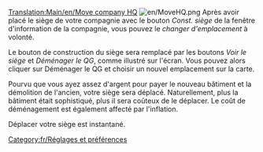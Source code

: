 [[Translation:Main/en/Move company HQ]]
[[File:en/MoveHQ.png|right]]
Après avoir placé le siège de votre compagnie avec le bouton ''Const. siège'' de la fenêtre d'information de la compagnie, vous pouvez le ''changer d'emplacement'' à volonté.

Le bouton de construction du siège sera remplacé par les boutons ''Voir le siège'' et ''Déménager le QG'', comme illustré sur l'écran. Vous pouvez alors cliquer sur Déménager le QG et choisir un nouvel emplacement sur la carte.

Pourvu que vous ayez assez d'argent pour payer le nouveau bâtiment et la démolition de l'ancien, votre siège sera déplacé. Naturellement, plus la bâtiment était sophistiqué, plus il sera coûteux de le déplacer. Le coût de déménagement est également affecté par l'inflation.

Déplacer votre siège est instantané.

[[Category:fr/Réglages et préférences]]